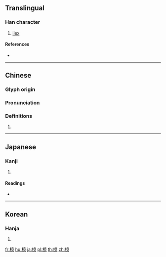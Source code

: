 {{character info/new}}
==Translingual==

===Han character===
{{Han char|rn=75|rad=木|as=13|sn=17|four=40936|canj=DYTP|ids=⿰木意}}

# [[ilex]]

====References====
* {{Han ref|kx=0556.240|dkj=15656|dj=0946.010|hdz=21305.030|uh=6A8D|ud=27277|bh=ECF3|bd=60659}}

----

==Chinese==
{{zh-forms}}

===Glyph origin===
{{Han etym}}

===Pronunciation===
{{zh-pron
|m=yì
|c=jik1
|mc=y
|oc=y
|ma=
|cat=n
}}

===Definitions===
{{zh-hanzi}}

# {{rfdef|lang=zh}}

----

==Japanese==

===Kanji===
{{ja-kanji|grade=|rs=木13}}

# {{defn|lang=ja|sort=木13}}

====Readings====
* {{ja-readings|on=[[よく]] (yoku), [[い]] (i), [[おく]] (oku)|kun=[[もち]] (mochi)}}

----

==Korean==

===Hanja===
{{ko-hanja|hangeul=억|eumhun=|rv=eok|mr=ŏk|y=ek}}

# {{defn|lang=ko|sort=木13}}

[[fr:檍]]
[[hu:檍]]
[[ja:檍]]
[[pl:檍]]
[[th:檍]]
[[zh:檍]]